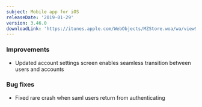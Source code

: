 ```yaml
---
subject: Mobile app for iOS
releaseDate: '2019-01-29'
version: 3.46.0
downloadLink: 'https://itunes.apple.com/WebObjects/MZStore.woa/wa/viewSoftware?id=594038638&mt=8'
---
```


### Improvements

* Updated account settings screen enables seamless transition between users and accounts

### Bug fixes

* Fixed rare crash when saml users return from authenticating
